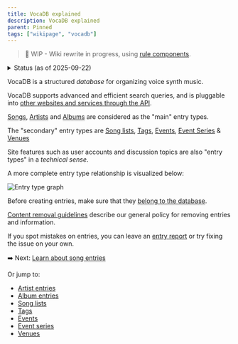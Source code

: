 ```yaml
---
title: VocaDB explained
description: VocaDB explained
parent: Pinned
tags: ["wikipage", "vocadb"]
---
```


> 🚧 WIP - Wiki rewrite in progress, using [rule components](https://github.com/VocaDB/Wiki/issues/54). 

<details>
  <summary>Status (as of 2025-09-22)</summary>
- [x] Creation/editing pages for song/artist/albums
- [x] Entry types
- [x] Song lists 
- [x] Tags
- [x] Events
- [x] Event Series
- [x] Venues
- [x] [Update URLs](https://github.com/VocaDB/Wiki/issues/50)
- [x] Rewrite other pages under Guidelines
  - [x] https://wiki.vocadb.net/docs/choosing-the-correct-voicebank-credit
  - [x] https://wiki.vocadb.net/docs/content-policy
  - [x] https://wiki.vocadb.net/docs/content-removal-guidelines
  - [x] https://wiki.vocadb.net/docs/entry-names-and-aliases
  - [x] https://wiki.vocadb.net/docs/external-links
  - [x] https://wiki.vocadb.net/docs/management-guidelines
  - [x] https://wiki.vocadb.net/docs/merging-entries
  - [x] https://wiki.vocadb.net/docs/vocadb-editing-faq
  - [x] https://wiki.vocadb.net/docs/romanization-guidelines
- [x] Split rule pages by entry status
- [x] Rule field: context
  - [x] Names
  - [x] Content policy
  - [x] External links (& rename rules) 
  - [x] Romanization (& rename rules) 
- [ ] Find rule components that have not been mentioned anywhere on the wiki
- [ ] Include short rule description automatically for open graph (--> visible in discord previews)
- [ ] Crowdin integration (for Japanese translations)
</details>

VocaDB is a structured *database* for organizing voice synth music.

VocaDB supports advanced and efficient search queries, and is pluggable into [other websites and services through the API](/docs/services-that-make-use-of-vocadb-apis). 

[Songs](/docs/songs), [Artists](/docs/artists) and [Albums](/docs/albums) are considered as the "main" entry types.

The "secondary" entry types are [Song lists](/docs/song-lists), [Tags](/docs/tags), [Events](/docs/events), [Event Series](/docs/event-series) & [Venues](/docs/venues)

Site features such as user accounts and discussion topics are also "entry types" in a *technical sense*.

A more complete entry type relationship is visualized below:

![Entry type graph](public/images/entry_type_graph.png "Entry type graph")

Before creating entries, make sure that they [belong to the database](/docs/content-policy).

[Content removal guidelines](/docs/content-removal-guidelines) describe our general policy for removing entries and information.

If you spot mistakes on entries, you can leave an [entry report](/docs/entry-reports) or try fixing the issue on your own.

➡️ Next: [Learn about song entries](/docs/songs)

Or jump to: 
- [Artist entries](/docs/artists)
- [Album entries](/docs/albums)
- [Song lists](/docs/song-lists)
- [Tags](/docs/tags)
- [Events](/docs/events)
- [Event series](/docs/event-series)
- [Venues](/docs/venues)

